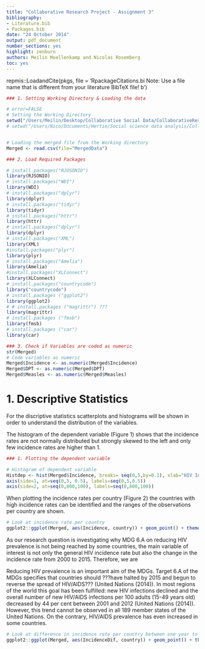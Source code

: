 ```yaml
---
title: "Collaborative Research Project - Assignment 3"
bibliography:
- Literature.bib
- Packages.bib
date: "24 October 2014"
output: pdf_document
number_sections: yes
highlight: zenburn
authors: Meilin Moellenkamp and Nicolas Rosemberg
toc: yes
---
```



repmis::LoadandCite(pkgs, file = 'RpackageCitations.bi
Note: Use a file name that is different from your literature BibTeX file!
b')


```r

### 1. Setting Working Directory & Loading the data

# error=FALSE
# Setting the Working Directory
setwd("/Users/Meilin/Desktop/Collaborative Social Data/CollaborativeResearchProject")
# setwd("/Users/Nico/Documents/Hertie/Social science data analysis/CollaborativeResearchProject")


# Loading the merged file from the Working directory
Merged <- read.csv(file="MergedData")
```

```r

### 2. Load Required Packages

# install.packages("RJOSONIO")  
library(RJSONIO)
# install.packages("WDI")  
library(WDI)
# install.packages("dplyr")  
library(dplyr) 
# install.packages("tidyr")  
library(tidyr)
# install.packages("httr")  
library(httr) 
# install.packages("dplyr")  
library(dplyr)
# install.packages("XML")  
library(XML)
#install.packages("plyr")
library(plyr)
# install.packages("Amelia")  
library(Amelia) 
#install.packages("XLConnect")
library(XLConnect)    
# install.packages("countrycode")
library("countrycode")
# install.packages ("ggplot2")
library(ggplot2)
# # install.packages ("magrittr") ???
library(magrittr)
# install.packages ("fmsb")
library(fmsb)
# install.packages ("car")
library(car)

### 3. Check if Variables are coded as numeric
str(Merged)
# Code variables as numeric
Merged$Incidence <- as.numeric(Merged$Incidence)
Merged$DPT <- as.numeric(Merged$DPT)
Merged$Measles <- as.numeric(Merged$Measles)

```

# 1. Descriptive Statistics

For the discriptive statistics scatterplots and histograms will be shown in order to understand the distribution of the variables.

The histogram of the dependent variable (Figure 1) shows that the incidence rates are not normally distributed but strongly skewed to the left and only few incidence rates are higher than 1. 

```r

### 1. Plotting the dependent variable

# Histogram of dependent variable
Histdep <- hist(Merged$Incidence, breaks= seq(0,5,by=0.1), xlab="HIV Incidence Rate", main="Figure 1: Incidence Rate")
axis(side=1, at=seq(0,5, 0.5), labels=seq(0,5,0.5))
axis(side=2, at=seq(0,800,100), labels=seq(0,800,100))
```

When plotting the incidence rates per country (Figure 2) the countries with high incidence rates can be identified and the ranges of the observations per country are shown.

```r
# Look at incidence rate per country
ggplot2::ggplot(Merged, aes(Incidence, country)) + geom_point() + theme_bw()
```

As our research question is investigating why MDG 6.A on reducing HIV prevalence is not being reached by some countries, the main variable of interest is not only the general HIV incidence rate but also the change in the incidence rate from 2000 to 2015. Therefore, we are 

Reducing HIV prevalence is an important aim of the MDGs. Target 6.A of the MDGs specifies that countries should ???have halted by 2015 and begun to reverse the spread of HIV/AIDS??? (United Nations (2014)). In most regions of the world this goal has been fulfilled: new HIV infections declined and the overall number of new HIV/AIDS infections per 100 adults (15-49 years old) decreased by 44 per cent between 2001 and 2012 (United Nations (2014)). However, this trend cannot be observed in all 189 member states of the United Nations. On the contrary, HIV/AIDS prevalence has even increased in some countries.


```r
# Look at difference in incidence rate per country between one year to the next
ggplot2::ggplot(Merged, aes(IncidenceDif, country)) + geom_point() + theme_bw()
```